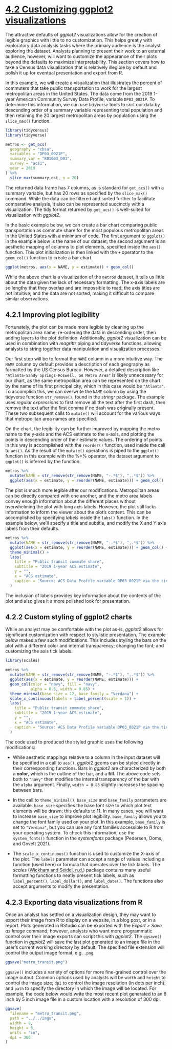 # [4.2 Customizing ggplot2 visualizations](https://walker-data.com/census-r/exploring-us-census-data-with-visualization.html#customizing-ggplot2-visualizations)

The attractive defaults of *ggplot2* visualizations allow for the creation of 
legible graphics with little to no customization. This helps greatly with 
exploratory data analysis tasks where the primary audience is the analyst 
exploring the dataset. Analysts planning to present their work to an external 
audience, however, will want to customize the appearance of their plots beyond 
the defaults to maximize interpretability. This section covers how to take a 
Census data visualization that is relatively illegible by default and polish 
it up for eventual presentation and export from R.

In this example, we will create a visualization that illustrates the percent of 
commuters that take public transportation to work for the largest metropolitan 
areas in the United States. The data come from the 2019 1-year American 
Community Survey Data Profile, variable `DP03_0021P`. 
To determine this information, we can use *tidyverse* tools to sort our data by 
descending order of a summary variable representing total population and then 
retaining the 20 largest metropolitan areas by population using the `slice_max()` 
function.

```r
library(tidycensus)
library(tidyverse)

metros <- get_acs(
  geography = "cbsa",
  variables = "DP03_0021P",
  summary_var = "B01003_001",
  survey = "acs1",
  year = 2019
) %>% 
  slice_max(summary_est, n = 20)
```

The returned data frame has 7 columns, as is standard for `get_acs()` with a 
summary variable, but has 20 rows as specified by the `slice_max()` command. 
While the data can be filtered and sorted further to facilitate comparative 
analysis, it also can be represented succinctly with a visualization. 
The tidy format returned by `get_acs()` is well-suited for visualization with *ggplot2*.

In the basic example below, we can create a bar chart comparing public 
transportation as commute share for the most populous metropolitan areas in the 
United States with a minimum of code. The first argument to `ggplot()` in the 
example below is the name of our dataset; the second argument is an aesthetic 
mapping of columns to plot elements, specified inside the `aes()` function. 
This plot initialization is then linked with the `+` operator to the `geom_col()` 
function to create a bar chart.

```r
ggplot(metros, aes(x = NAME, y = estimate)) + geom_col()
```

While the above chart is a visualization of the `metros` dataset, 
it tells us little about the data given the lack of necessary formatting. 
The x-axis labels are so lengthy that they overlap and are impossible to read; 
the axis titles are not intuitive; and the data are not sorted, 
making it difficult to compare similar observations.

## 4.2.1 Improving plot legibility
Fortunately, the plot can be made more legible by cleaning up the metropolitan 
area name, re-ordering the data in descending order, then adding layers to the 
plot definition. Additionally, *ggplot2* visualization can be used in combination 
with *magrittr* piping and *tidyverse* functions, allowing analysts to string 
together data manipulation and visualization processes.

Our first step will be to format the `NAME` column in a more intuitive way. 
The `NAME` column by default provides a description of each geography as formatted 
by the US Census Bureau. However, a detailed description like 
`"Atlanta-Sandy Springs-Roswell, GA Metro Area"` is likely unnecessary for our chart, 
as the same metropolitan area can be represented on the chart by the name of its 
first principal city, which in this case would be `"Atlanta"`. To accomplish this, 
we can overwrite the `NAME` column by using the tidyverse function `str_remove()`, 
found in the *stringr* package. The example uses _regular expressions_ to first 
remove all the text after the first dash, then remove the text after the first
comma if no dash was originally present. These two subsequent calls to `mutate()`
will account for the various ways that metropolitan area names are specified.

On the chart, the legibility can be further improved by mapping the metro name 
to the y-axis and the ACS estimate to the x-axis, and plotting the points in 
descending order of their estimate values. The ordering of points in this way 
is accomplished with the `reorder()` function, used inside the call to `aes()`. 
As the result of the `mutate()` operations is piped to the `ggplot()` function in 
this example with the %>% operator, the dataset argument to `ggplot()` is inferred
by the function.

```r
metros %>% 
  mutate(NAME = str_remove(str_remove(NAME, "-.*$"), ",.*$")) %>% 
  ggplot(aes(x = estimate, y = reorder(NAME, estimate))) + geom_col()
```

The plot is much more legible after our modifications. 
Metropolitan areas can be directly compared with one another, and the metro area 
labels convey enough information about the different places without overwhelming 
the plot with long axis labels. However, the plot still lacks information to 
inform the viewer about the plot’s content. This can be accomplished by specifying 
_labels_ inside the `labs()` function. In the example below, we’ll specify a title and 
subtitle, and modify the X and Y axis labels from their defaults.

```r
metros %>% 
  mutate(NAME = str_remove(str_remove(NAME, "-.*$"), ",.*$")) %>% 
  ggplot(aes(x = estimate, y = reorder(NAME, estimate))) + geom_col() +
  theme_minimal() +
  labs(
    title = "Public transit commute share",
    subtitle = "2019 1-year ACS estimate",
    y = "",
    x = "ACS estimate",
    caption = "Source: ACS Data Profile variable DP03_0021P via the tidycensus R package"
  )
```

The inclusion of labels provides key information about the contents of the plot 
and also gives it a more polished look for presentation.

## 4.2.2 Custom styling of ggplot2 charts

While an analyst may be comfortable with the plot as-is, *ggplot2* allows for 
significant customization with respect to stylistic presentation. 
The example below makes a few such modifications. This includes styling the 
bars on the plot with a different color and internal transparency; 
changing the font; and customizing the axis tick labels.

```r
library(scales)

metros %>% 
  mutate(NAME = str_remove(str_remove(NAME, "-.*$"), ",.*$")) %>% 
  ggplot(aes(x = estimate, y = reorder(NAME, estimate))) + 
  geom_col(color = "navy", fill = "navy",
           alpha = 0.5, width = 0.85) +
  theme_minimal(base_size = 12, base_family = "Verdana") +
  scale_x_continuous(labels = label_percent(scale = 1)) +
  labs(
    title = "Public transit commute share",
    subtitle = "2019 1-year ACS estimate",
    y = "",
    x = "ACS estimate",
    caption = "Source: ACS Data Profile variable DP03_0021P via the tidycensus R package"
  )
```

The code used to produced the styled graphic uses the following modifications:

* While aesthetic mappings relative to a column in the input dataset will be 
specified in a call to `aes()`, *ggplot2* geoms can be styled directly in their 
corresponding functions. Bars in *ggplot2* are characterized by both a __color__, 
which is the outline of the bar, and a __fill__. The above code sets both to `"navy"` 
then modifies the internal transparency of the bar with the `alpha` argument. 
Finally, `width = 0.85` slightly increases the spacing between bars.

* In the call to `theme_minimal()`, `base_size` and `base_family` parameters are available. 
`base_size` specifies the base font size to which plot text elements will be drawn; 
this defaults to 11. In many cases, you will want to increase `base_size` to improve plot legibility. 
`base_family` allows you to change the font family used on your plot. 
In this example, `base_family` is set to `"Verdana"`, but you can use any font 
families accessible to R from your operating system. 
To check this information, use the `system_fonts()` function in the *systemfonts* 
package (Pedersen, Ooms, and Govett 2021).

* The `scale_x_continuous()` function is used to customize the X-axis of the plot. 
The `labels` parameter can accept a range of values including a function (used here) 
or formula that operates over the tick labels. The *scales* 
([Wickham and Seidel, n.d.](https://walker-data.com/census-r/references.html#ref-scales)) 
package contains many useful formatting functions to 
neatly present tick labels, such as `label_percent()`, `label_dollar()`, and `label_date()`. 
The functions also accept arguments to modify the presentation.

## 4.2.3 Exporting data visualizations from R

Once an analyst has settled on a visualization design, 
they may want to export their image from R to display on a website, 
in a blog post, or in a report. Plots generated in RStudio can be exported with 
the *Export > Save as Image* command; however, analysts who want more programmatic 
control over their image exports can script this with *ggplot2*. 
The `ggsave()` function in *ggplot2* will save the last plot generated to an image 
file in the user’s current working directory by default. The specified file 
extension will control the output image format, e.g. `.png`.

```r
ggsave("metro_transit.png")
```

`ggsave()` includes a variety of options for more fine-grained control over the image output. 
Common options used by analysts will be `width` and `height` to control the image size; 
`dpi` to control the image resolution (in dots per inch); and `path` to specify the 
directory in which the image will be located. For example, the code below would 
write the most recent plot generated to an 8 inch by 5 inch image file in a 
custom location with a resolution of 300 dpi.

```r
ggsave(
  filename = "metro_transit.png",
  path = "../../imgs",
  width = 8,
  height = 5,
  units = "in",
  dpi = 300
)
```

